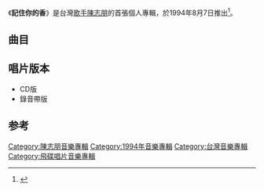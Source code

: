 {{Album infobox | <!-- See Wikipedia:WikiProject_Albums -->
| Name        = 記住你的香
| Type        = [[專輯|專輯]]
| Artist      = [[陳志朋|陳志朋]]
| Cover       = 
| Released    = 1994年8月7日
| Recorded    = 1994年
| Genre       = [[國語流行音樂|國語流行音樂]]
| Length      = 44分30秒
| Label       = [[飛碟唱片|飛碟唱片]]
| Last album  = 
| This album  = '''記住你的香'''<br>（1994年）
| Next album  = [[霸道的溫柔|霸道的溫柔]]<br>（1995年）
}}

《'''記住你的香'''》是台灣[[歌手|歌手]][[陳志朋|陳志朋]]的首張個人專輯，於1994年8月7日推出<ref>{{Cite book|title=中国歌星成名金曲 2|last=黄新华编著|first=|publisher=南昌：百花洲文艺出版社|year=1999.09|isbn=7-80647-105-7|location=|pages=490}}</ref>。

==曲目==
{{tracklist
| headline     = 
| total_length = 44:30
| title_width  = 16%

| all_arranger = [[Tim_Heintz|Tim Heintz]]
| all_producer = [[李子恆|李子恆]]

| music_credits = yes
| music_width = 12%
| lyrics_credits = yes
| lyrics_width = 9%
| arranger_credits = 
| arranger_width = 9%
| producer_credits = 
| producer_width = 9%
| longnote_column = yes

| title1         = 記住你的香
| music1         = [[侯志堅|侯志堅]]
| lyrics1        = [[姚若龍|姚若龍]]
| arranger1      = 
| producer1      = 
| longnote1      = 第一主打歌
| length1        = 4:59

| title2         = 想你想瘋
| music2         = [[劉思銘|劉思銘]]
| lyrics2        = 劉思銘
| arranger2      = 
| producer2      =
| longnote2      = 第二主打歌
| length2        = 4:16 

| title3         = 牛郎織女
| music3         = [[任至剛|任至剛]]
| lyrics3        = [[張方露|張方露]]<br>[[流氓阿德|流氓阿德]]
| arranger3      = 
| producer3      = 
| longnote3      = [[華視|華視]]日劇《[[說老婆的壞話|說老婆的壞話]]》主題曲
| length3        = 4:37

| title4         =  我的心有誰能聽見
| music4         = [[徐禹|徐禹]]
| lyrics4        = [[陳樂融|陳樂融]]
| arranger4      = 
| producer4      = 
| longnote4      = 
| length4        = 4:30 

| title5         = Every Night
| music5         = 徐禹
| lyrics5        = 張方露<br>[[李子恆|李子恆]]
| arranger5      = 
| producer5      = 
| longnote5      = 
| length5        = 3:57

| title6         = 愛到心慌
| music6         = [[松本俊明|松本俊明]]
| lyrics6        = [[劉虞瑞|劉虞瑞]]
| arranger6      = 
| producer6      = 
| longnote6      = 
| length6        = 4:42

| title7         = 做我的愛人  
| music7         = 任至剛
| lyrics7        = 任至剛 
| arranger7      = 
| producer7      = 
| longnote7      =
| length7        = 4:44
 
| title8         = 用盡一生的溫存
| music8         = [[陳耀川|陳耀川]]
| lyrics8        = [[李安修|李安修]]
| arranger8      = 
| producer8      = 
| longnote8      = 
| length8        = 4:12

| title9         = 愛情太危險 
| music9         = [[林一平_(音樂人)|林一平]]
| lyrics9        = [[蔣東良|蔣東良]]
| arranger9      = 
| producer9      = 
| longnote9      = 
| length9        = 4:20 

| title10        = 想你想瘋
| music10        = 劉思銘
| lyrics10       = 
| arranger10     = 
| producer10     = 
| note10         = 伴唱版
| longnote10     = 
| length10       = 4:13
}}

== 唱片版本 ==
*CD版
*錄音帶版

==参考==
{{reflist}}
{{陳志朋}}
{{小虎隊 (台灣)}}
[[Category:陳志朋音樂專輯|Category:陳志朋音樂專輯]]
[[Category:1994年音樂專輯|Category:1994年音樂專輯]]
[[Category:台灣音樂專輯|Category:台灣音樂專輯]]
[[Category:飛碟唱片音樂專輯|Category:飛碟唱片音樂專輯]]